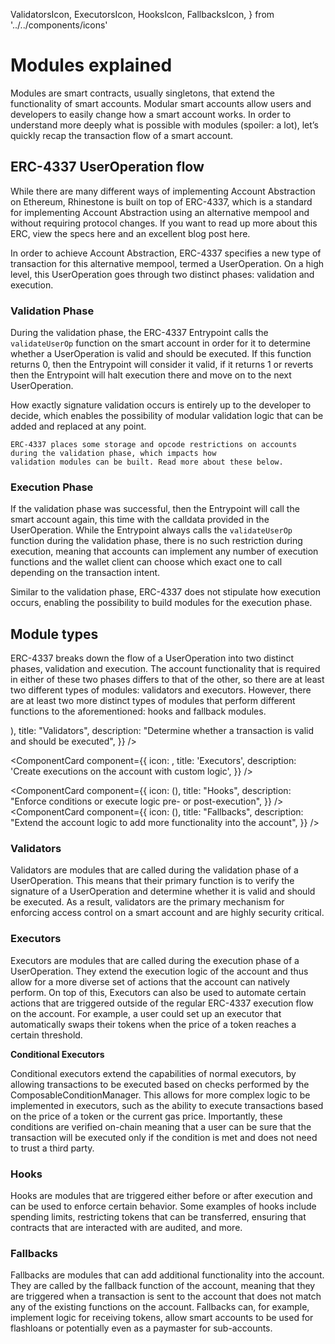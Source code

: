   ValidatorsIcon,
  ExecutorsIcon,
  HooksIcon,
  FallbacksIcon,
} from '../../components/icons'

# Modules explained

Modules are smart contracts, usually singletons, that extend the functionality of smart accounts. Modular smart accounts allow users and developers to easily change how a smart account works. In order to understand more deeply what is possible with modules (spoiler: a lot), let’s quickly recap the transaction flow of a smart account.

## ERC-4337 UserOperation flow

While there are many different ways of implementing Account Abstraction on Ethereum, Rhinestone is built on top of ERC-4337, which is a standard for implementing Account Abstraction using an alternative mempool and without requiring protocol changes. If you want to read up more about this ERC, view the specs here and an excellent blog post here.

In order to achieve Account Abstraction, ERC-4337 specifies a new type of transaction for this alternative mempool, termed a UserOperation. On a high level, this UserOperation goes through two distinct phases: validation and execution.

### Validation Phase

During the validation phase, the ERC-4337 Entrypoint calls the `validateUserOp` function on the smart account in order for it to determine whether a UserOperation is valid and should be executed. If this function returns 0, then the Entrypoint will consider it valid, if it returns 1 or reverts then the Entrypoint will halt execution there and move on to the next UserOperation.

How exactly signature validation occurs is entirely up to the developer to decide, which enables the possibility of modular validation logic that can be added and replaced at any point.

    ERC-4337 places some storage and opcode restrictions on accounts during the validation phase, which impacts how
    validation modules can be built. Read more about these below.

### Execution Phase

If the validation phase was successful, then the Entrypoint will call the smart account again, this time with the calldata provided in the UserOperation. While the Entrypoint always calls the `validateUserOp` function during the validation phase, there is no such restriction during execution, meaning that accounts can implement any number of execution functions and the wallet client can choose which exact one to call depending on the transaction intent.

Similar to the validation phase, ERC-4337 does not stipulate how execution occurs, enabling the possibility to build modules for the execution phase.

## Module types

ERC-4337 breaks down the flow of a UserOperation into two distinct phases, validation and execution. The account functionality that is required in either of these two phases differs to that of the other, so there are at least two different types of modules: validators and executors. However, there are at least two more distinct types of modules that perform different functions to the aforementioned: hooks and fallback modules.

<Cards className="gap-x-[15px]">
<ComponentCard
  component={{
    icon: (<ValidatorsIcon width={48} height={48}/>),
    title: "Validators",
    description:
      "Determine whether a transaction is valid and should be executed",
  }}
/>

<ComponentCard
  component={{
    icon: <ExecutorsIcon width={48} height={48} />,
    title: 'Executors',
    description: 'Create executions on the account with custom logic',
  }}
/>

<ComponentCard
  component={{
    icon: (<HooksIcon width={48} height={48}/>),
    title: "Hooks",
    description:
      "Enforce conditions or execute logic pre- or post-execution",
  }}
/>
<ComponentCard
  component={{
    icon: (<FallbacksIcon width={48} height={48}/>),
    title: "Fallbacks",
    description:
      "Extend the account logic to add more functionality into the account",
  }}
/>
</Cards>

### Validators

Validators are modules that are called during the validation phase of a UserOperation. This means that their primary function is to verify the signature of a UserOperation and determine whether it is valid and should be executed. As a result, validators are the primary mechanism for enforcing access control on a smart account and are highly security critical.

### Executors

Executors are modules that are called during the execution phase of a UserOperation. They extend the execution logic of the account and thus allow for a more diverse set of actions that the account can natively perform. On top of this, Executors can also be used to automate certain actions that are triggered outside of the regular ERC-4337 execution flow on the account. For example, a user could set up an executor that automatically swaps their tokens when the price of a token reaches a certain threshold.

**Conditional Executors**

Conditional executors extend the capabilities of normal executors, by allowing transactions to be executed based on checks performed by the ComposableConditionManager. This allows for more complex logic to be implemented in executors, such as the ability to execute transactions based on the price of a token or the current gas price. Importantly, these conditions are verified on-chain meaning that a user can be sure that the transaction will be executed only if the condition is met and does not need to trust a third party.

### Hooks

Hooks are modules that are triggered either before or after execution and can be used to enforce certain behavior. Some examples of hooks include spending limits, restricting tokens that can be transferred, ensuring that contracts that are interacted with are audited, and more.

### Fallbacks

Fallbacks are modules that can add additional functionality into the account. They are called by the fallback function of the account, meaning that they are triggered when a transaction is sent to the account that does not match any of the existing functions on the account. Fallbacks can, for example, implement logic for receiving tokens, allow smart accounts to be used for flashloans or potentially even as a paymaster for sub-accounts.
